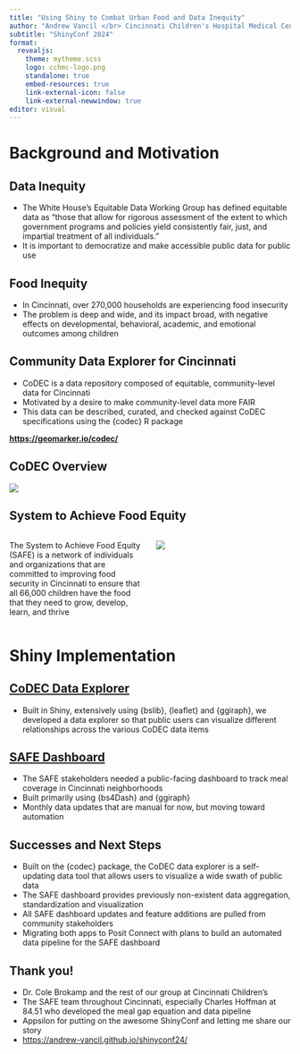 ```yaml
---
title: "Using Shiny to Combat Urban Food and Data Inequity"
author: "Andrew Vancil </br> Cincinnati Children's Hospital Medical Center"
subtitle: "ShinyConf 2024"
format:  
  revealjs:
    theme: mytheme.scss
    logo: cchmc-logo.png
    standalone: true
    embed-resources: true
    link-external-icon: false
    link-external-newwindow: true
editor: visual
---
```


# Background and Motivation

## Data Inequity

-   The White House’s Equitable Data Working Group has defined equitable data as “those that allow for rigorous assessment of the extent to which government programs and policies yield consistently fair, just, and impartial treatment of all individuals.”
-   It is important to democratize and make accessible public data for public use

## Food Inequity

-   In Cincinnati, over 270,000 households are experiencing food insecurity
-   The problem is deep and wide, and its impact broad, with negative effects on developmental, behavioral, academic, and emotional outcomes among children

## Community Data Explorer for Cincinnati {background-image="codec_logo.svg" background-size="20%" background-position="top right"}

-   CoDEC is a data repository composed of equitable, community-level data for Cincinnati
-   Motivated by a desire to make community-level data more FAIR
-   This data can be described, curated, and checked against CoDEC specifications using the {codec} R package

[**https://geomarker.io/codec/**](https://geomarker.io/codec/)

## CoDEC Overview

![](codec_overview_shot.png){fig-align="center"}

## System to Achieve Food Equity

::: columns
::: {.column width="50%"}
The System to Achieve Food Equity (SAFE) is a network of individuals and organizations that are committed to improving food security in Cincinnati to ensure that all 66,000 children have the food that they need to grow, develop, learn, and thrive
:::

::: {.column width="50%"}
![](SAFE_logo.png)
:::
:::

# Shiny Implementation

## [CoDEC Data Explorer](https://grapph.shinyapps.io/codec_shiny)

-   Built in Shiny, extensively using {bslib}, {leaflet} and {ggiraph}, we developed a data explorer so that public users can visualize different relationships across the various CoDEC data items

## [SAFE Dashboard](https://grapph.shinyapps.io/safe)

-   The SAFE stakeholders needed a public-facing dashboard to track meal coverage in Cincinnati neighborhoods
-   Built primarily using {bs4Dash} and {ggiraph}
-   Monthly data updates that are manual for now, but moving toward automation

## Successes and Next Steps

::: incremental
-   Built on the {codec} package, the CoDEC data explorer is a self-updating data tool that allows users to visualize a wide swath of public data
-   The SAFE dashboard provides previously non-existent data aggregation, standardization and visualization
-   All SAFE dashboard updates and feature additions are pulled from community stakeholders
-   Migrating both apps to Posit Connect with plans to build an automated data pipeline for the SAFE dashboard
:::

## Thank you!

-   Dr. Cole Brokamp and the rest of our group at Cincinnati Children's
-   The SAFE team throughout Cincinnati, especially Charles Hoffman at 84.51 who developed the meal gap equation and data pipeline
-   Appsilon for putting on the awesome ShinyConf and letting me share our story
- [https://andrew-vancil.github.io/shinyconf24/](https://andrew-vancil.github.io/shinyconf24/)
